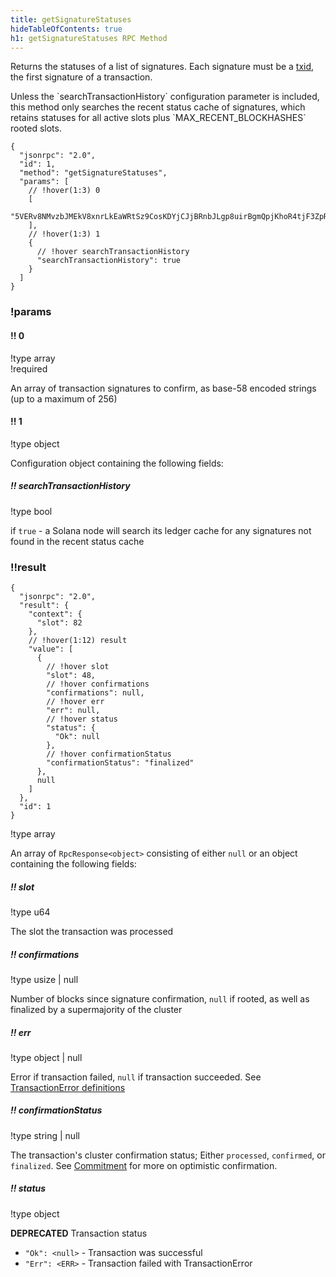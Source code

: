 ```yaml
---
title: getSignatureStatuses
hideTableOfContents: true
h1: getSignatureStatuses RPC Method
---
```


Returns the statuses of a list of signatures. Each signature must be a
[txid](/docs/references/terminology#transaction-id), the first signature of a
transaction.

<Callout type="info">
  Unless the `searchTransactionHistory` configuration parameter is included,
  this method only searches the recent status cache of signatures, which retains
  statuses for all active slots plus `MAX_RECENT_BLOCKHASHES` rooted slots.
</Callout>

<HTTPMethod>

```jsonc !!request
{
  "jsonrpc": "2.0",
  "id": 1,
  "method": "getSignatureStatuses",
  "params": [
    // !hover(1:3) 0
    [
      "5VERv8NMvzbJMEkV8xnrLkEaWRtSz9CosKDYjCJjBRnbJLgp8uirBgmQpjKhoR4tjF3ZpRzrFmBV6UjKdiSZkQUW"
    ],
    // !hover(1:3) 1
    {
      // !hover searchTransactionHistory
      "searchTransactionHistory": true
    }
  ]
}
```

### !params

#### !! 0

!type array  
!required

An array of transaction signatures to confirm, as base-58 encoded strings (up to
a maximum of 256)

#### !! 1

!type object

Configuration object containing the following fields:

##### !! searchTransactionHistory

!type bool

if `true` - a Solana node will search its ledger cache for any signatures not
found in the recent status cache

### !!result

```jsonc !response
{
  "jsonrpc": "2.0",
  "result": {
    "context": {
      "slot": 82
    },
    // !hover(1:12) result
    "value": [
      {
        // !hover slot
        "slot": 48,
        // !hover confirmations
        "confirmations": null,
        // !hover err
        "err": null,
        // !hover status
        "status": {
          "Ok": null
        },
        // !hover confirmationStatus
        "confirmationStatus": "finalized"
      },
      null
    ]
  },
  "id": 1
}
```

!type array

An array of `RpcResponse<object>` consisting of either `null` or an object
containing the following fields:

##### !! slot

!type u64

The slot the transaction was processed

##### !! confirmations

!type usize | null

Number of blocks since signature confirmation, `null` if rooted, as well as
finalized by a supermajority of the cluster

##### !! err

!type object | null

Error if transaction failed, `null` if transaction succeeded. See
[TransactionError definitions](https://github.com/solana-labs/solana/blob/c0c60386544ec9a9ec7119229f37386d9f070523/sdk/src/transaction/error.rs#L13)

##### !! confirmationStatus

!type string | null

The transaction's cluster confirmation status; Either `processed`, `confirmed`,
or `finalized`. See [Commitment](/docs/rpc/#configuring-state-commitment) for
more on optimistic confirmation.

##### !! status

!type object

**DEPRECATED** Transaction status

- `"Ok": <null>` - Transaction was successful
- `"Err": <ERR>` - Transaction failed with TransactionError

</HTTPMethod>
